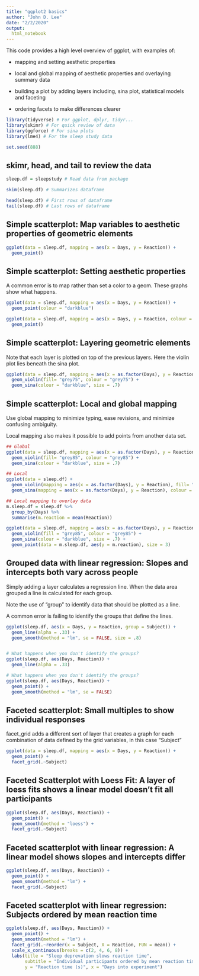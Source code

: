 ```yaml
---
title: "ggplot2 basics"
author: "John D. Lee"
date: "2/2/2020"
output:
  html_notebook
---
```


This code provides a high level overview of ggplot, with examples of:

* mapping and setting aesthetic properties

* local and global mapping of aesthetic properties and overlaying summary data

* building a plot by adding layers including, sina plot, statistical models and faceting

* ordering facets to make differences clearer



```r
library(tidyverse) # For ggplot, dplyr, tidyr...
library(skimr) # For quick review of data
library(ggforce) # For sina plots
library(lme4) # For the sleep study data

set.seed(888)

```


## skimr, head, and tail to review the data

```r

sleep.df = sleepstudy # Read data from package

skim(sleep.df) # Summarizes dataframe

head(sleep.df) # First rows of dataframe
tail(sleep.df) # Last rows of dataframe

```

## Simple scatterplot: Map variables to aesthetic properties of geometric elements
```r

ggplot(data = sleep.df, mapping = aes(x = Days, y = Reaction)) + 
  geom_point()

```


## Simple scatterplot: Setting aesthetic properties
A common error is to map rather than set a color to a geom.  These graphs show what happens.
```r

ggplot(data = sleep.df, mapping = aes(x = Days, y = Reaction)) + 
  geom_point(colour = "darkblue") 

ggplot(data = sleep.df, mapping = aes(x = Days, y = Reaction, colour = "darkblue")) + 
  geom_point() 

```


## Simple scatterplot: Layering geometric elements

Note that each layer is plotted on top of the previous layers. Here the violin plot lies beneath the sina plot.

```r

ggplot(data = sleep.df, mapping = aes(x = as.factor(Days), y = Reaction)) + 
  geom_violin(fill= "grey75", colour = "grey75") +
  geom_sina(colour = "darkblue", size = .7)

```


## Simple scatterplot: Local and global mapping

Use global mapping to minimize typing, ease revisions, and minimize confusing ambiguity.

Local mapping also makes it possible to add points from another data set.

```r

## Global
ggplot(data = sleep.df, mapping = aes(x = as.factor(Days), y = Reaction)) + 
  geom_violin(fill= "grey85", colour = "grey85") +
  geom_sina(colour = "darkblue", size = .7)

## Local
ggplot(data = sleep.df) + 
  geom_violin(mapping = aes(x = as.factor(Days), y = Reaction), fill= "grey85", colour = "grey85") +
  geom_sina(mapping = aes(x = as.factor(Days), y = Reaction), colour = "darkblue", size = .7)

## Local mapping to overlay data
m.sleep.df = sleep.df %>% 
  group_by(Days) %>% 
  summarise(m.reaction = mean(Reaction))

ggplot(data = sleep.df, mapping = aes(x = as.factor(Days), y = Reaction)) + 
  geom_violin(fill = "grey85", colour = "grey85") +
  geom_sina(colour = "darkblue", size = .7) +
  geom_point(data = m.sleep.df, aes(y = m.reaction), size = 3)

```


## Grouped data with linear regression: Slopes and intercepts both vary across people

Simply adding a layer calculates a regression line. When the data area grouped a line is calculated for each group.

Note the use of "group" to identify data that should be plotted as a line.

A common error is failing to identify the groups that define the lines.
```r

ggplot(sleep.df, aes(x = Days, y = Reaction, group = Subject)) + 
  geom_line(alpha = .33) +
  geom_smooth(method = "lm", se = FALSE, size = .8)


# What happens when you don't identify the groups?
ggplot(sleep.df, aes(Days, Reaction)) +
  geom_line(alpha = .33) 

# What happens when you don't identify the groups?
ggplot(sleep.df, aes(Days, Reaction)) +
  geom_point() +
  geom_smooth(method = "lm", se = FALSE)
```


## Faceted scatterplot: Small multiples to show individual responses

facet_grid adds a different sort of layer that creates a graph for each combination of data defined by the grid variables, in this case "Subject"
```r

ggplot(data = sleep.df, mapping = aes(x = Days, y = Reaction)) + 
  geom_point() +
  facet_grid(.~Subject)

```


## Faceted Scatterplot with Loess Fit: A layer of loess fits shows a linear model doesn't fit all participants{.smaller}
```r

ggplot(sleep.df, aes(Days, Reaction)) + 
  geom_point() +
  geom_smooth(method = "loess") +
  facet_grid(.~Subject)
```


## Faceted scatterplot with linear regression: A linear model shows slopes and intercepts differ{.smaller}
```r

ggplot(sleep.df, aes(Days, Reaction)) + 
  geom_point() +
  geom_smooth(method = "lm") +
  facet_grid(.~Subject)
```


## Faceted scatterplot with linear regression: Subjects ordered by mean reaction time
```r

ggplot(sleep.df, aes(Days, Reaction)) + 
  geom_point() +
  geom_smooth(method = "lm") +
  facet_grid(.~reorder(x = Subject, X = Reaction, FUN = mean)) +
  scale_x_continuous(breaks = c(2, 4, 6, 8)) +
  labs(title = "Sleep deprevation slows reaction time",
       subtitle = "Individual participants ordered by mean reaction time",
       y = "Reaction time (s)", x = "Days into experiment")
```
